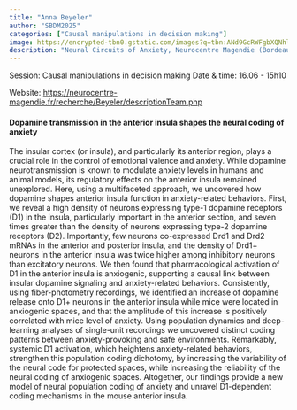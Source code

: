 ```yaml
---
title: "Anna Beyeler"
author: "SBDM2025"
categories: ["Causal manipulations in decision making"]
image: https://encrypted-tbn0.gstatic.com/images?q=tbn:ANd9GcRWFgbXQNhlZyYSJ3ZftaMc2mcgyhHHjHiVdA&s
description: "Neural Circuits of Anxiety, Neurocentre Magendie (Bordeaux, France)"
---
```


Session: Causal manipulations in decision making
Date & time: 16.06 - 15h10

Website: [https://neurocentre-magendie.fr/recherche/Beyeler/descriptionTeam.php](https://neurocentre-magendie.fr/recherche/Beyeler/descriptionTeam.php)

#### Dopamine transmission in the anterior insula shapes the neural coding of anxiety

The insular cortex (or insula), and particularly its anterior region, plays a crucial role in the control of emotional valence and anxiety. While dopamine neurotransmission is known to modulate anxiety levels in humans and animal models, its regulatory effects on the anterior insula remained unexplored. Here, using a multifaceted approach, we uncovered how dopamine shapes anterior insula function in anxiety-related behaviors. First, we reveal a high density of neurons expressing type-1 dopamine receptors (D1) in the insula, particularly important in the anterior section, and seven times greater than the density of neurons expressing type-2 dopamine receptors (D2). Importantly, few neurons co-expressed Drd1 and Drd2 mRNAs in the anterior and posterior insula, and the density of Drd1+ neurons in the anterior insula was twice higher among inhibitory neurons than excitatory neurons. We then found that pharmacological activation of D1 in the anterior insula is anxiogenic, supporting a causal link between insular dopamine signaling and anxiety-related behaviors. Consistently, using fiber-photometry recordings, we identified an increase of dopamine release onto D1+ neurons in the anterior insula while mice were located in anxiogenic spaces, and that the amplitude of this increase is positively correlated with mice level of anxiety. Using population dynamics and deep-learning analyses of single-unit recordings we uncovered distinct coding patterns between anxiety-provoking and safe environments. Remarkably, systemic D1 activation, which heightens anxiety-related behaviors, strengthen this population coding dichotomy, by increasing the variability of the neural code for protected spaces, while increasing the reliability of the neural coding of anxiogenic spaces. Altogether, our findings provide a new model of neural population coding of anxiety and unravel D1-dependent coding mechanisms in the mouse anterior insula. 

